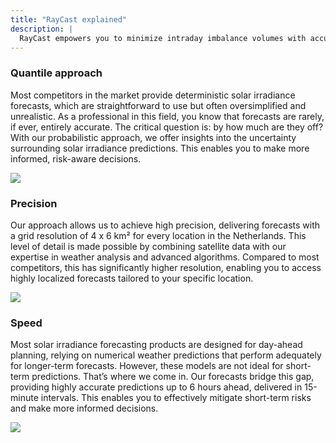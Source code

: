 ```yaml
---
title: "RayCast explained"
description: |
  RayCast empowers you to minimize intraday imbalance volumes with accurate short-term forecasts. Our focus is on delivering precise, real-time information for the entire Netherlands, ensuring you receive the insights you need as quickly as possible.
---
```


### Quantile approach
Most competitors in the market provide deterministic solar irradiance forecasts, which are straightforward to use but often oversimplified and unrealistic. As a professional in this field, you know that forecasts are rarely, if ever, entirely accurate. The critical question is: by how much are they off? With our probabilistic approach, we offer insights into the uncertainty surrounding solar irradiance predictions. This enables you to make more informed, risk-aware decisions.

![](images/raycast_onzekerheid.svg)


### Precision
Our approach allows us to achieve high precision, delivering forecasts with a grid resolution of 4 x 6 km² for every location in the Netherlands. This level of detail is made possible by combining satellite data with our expertise in weather analysis and advanced algorithms. Compared to most competitors, this has significantly higher resolution, enabling you to access highly localized forecasts tailored to your specific location.

![](images/precision.svg)

### Speed
Most solar irradiance forecasting products are designed for day-ahead planning, relying on numerical weather predictions that perform adequately for longer-term forecasts. However, these models are not ideal for short-term predictions. That’s where we come in. Our forecasts bridge this gap, providing highly accurate predictions up to 6 hours ahead, delivered in 15-minute intervals. This enables you to effectively mitigate short-term risks and make more informed decisions.

![](images/raycast_speed.svg)